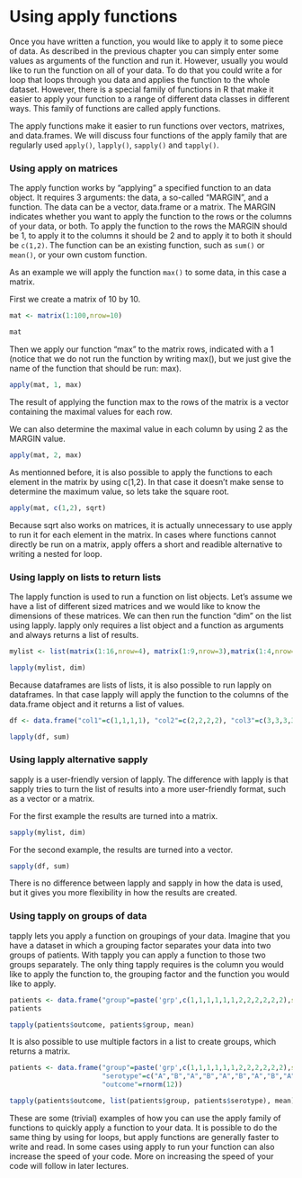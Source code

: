 # Using apply functions {.unnumbered}

Once you have written a function, you would like to apply it to some piece of data. As described in the previous chapter you can simply enter some values as arguments of the function and run it. However, usually you would like to run the function on all of your data. To do that you could write a for loop that loops through you data and applies the function to the whole dataset. However, there is a special family of functions in R that make it easier to apply your function to a range of different data classes in different ways. This family of functions are called apply functions.

The apply functions make it easier to run functions over vectors, matrixes, and data.frames. We will discuss four functions of the apply family that are regularly used `apply()`, `lapply()`, `sapply()` and `tapply()`.

### Using apply on matrices

The apply function works by "applying" a specified function to an data object. It requires 3 arguments: the data, a so-called "MARGIN", and a function. The data can be a vector, data.frame or a matrix. The MARGIN indicates whether you want to apply the function to the rows or the columns of your data, or both. To apply the function to the rows the MARGIN should be 1, to apply it to the columns it should be 2 and to apply it to both it should be `c(1,2)`. The function can be an existing function, such as `sum()` or `mean()`, or your own custom function.

As an example we will apply the function `max()` to some data, in this case a matrix.

First we create a matrix of 10 by 10.

```r
mat <- matrix(1:100,nrow=10)

mat
```

Then we apply our function "max" to the matrix rows, indicated with a 1 (notice that we do not run the function by writing max(), but we just give the name of the function that should be run: max).

```r
apply(mat, 1, max)
```

The result of applying the function max to the rows of the matrix is a vector containing the maximal values for each row.

We can also determine the maximal value in each column by using 2 as the MARGIN value.

```r
apply(mat, 2, max)

```

As mentionned before, it is also possible to apply the functions to each element in the matrix by using c(1,2). In that case it doesn't make sense to determine the maximum value, so lets take the square root.

```r
apply(mat, c(1,2), sqrt)

```

Because sqrt also works on matrices, it is actually unnecessary to use apply to run it for each element in the matrix. In cases where functions cannot directly be run on a matrix, apply offers a short and readible alternative to writing a nested for loop.

### Using lapply on lists to return lists

The lapply function is used to run a function on list objects. Let's assume we have a list of different sized matrices and we would like to know the dimensions of these matrices. We can then run the function "dim" on the list using lapply. lapply only requires a list object and a function as arguments and always returns a list of results.

```r
mylist <- list(matrix(1:16,nrow=4), matrix(1:9,nrow=3),matrix(1:4,nrow=2))

lapply(mylist, dim)
```

Because dataframes are lists of lists, it is also possible to run lapply on dataframes. In that case lapply will apply the function to the columns of the data.frame object and it returns a list of values.

```r
df <- data.frame("col1"=c(1,1,1,1), "col2"=c(2,2,2,2), "col3"=c(3,3,3,3))

lapply(df, sum)
```

### Using lapply alternative sapply

sapply is a user-friendly version of lapply. The difference with lapply is that sapply tries to turn the list of results into a more user-friendly format, such as a vector or a matrix.

For the first example the results are turned into a matrix.

```r
sapply(mylist, dim)
```

For the second example, the results are turned into a vector.

```r
sapply(df, sum)
```

There is no difference between lapply and sapply in how the data is used, but it gives you more flexibility in how the results are created.

### Using tapply on groups of data

tapply lets you apply a function on groupings of your data. Imagine that you have a dataset in which a grouping factor separates your data into two groups of patients. With tapply you can apply a function to those two groups separately. The only thing tapply requires is the column you would like to apply the function to, the grouping factor and the function you would like to apply.

```r

patients <- data.frame("group"=paste('grp',c(1,1,1,1,1,1,2,2,2,2,2,2),sep='-'), "outcome"=rnorm(12))
patients

tapply(patients$outcome, patients$group, mean)
```

It is also possible to use multiple factors in a list to create groups, which returns a matrix.

```r

patients <- data.frame("group"=paste('grp',c(1,1,1,1,1,1,2,2,2,2,2,2),sep='-'),
                       "serotype"=c("A","B","A","B","A","B","A","B","A","B","A","B"),
                       "outcome"=rnorm(12))

tapply(patients$outcome, list(patients$group, patients$serotype), mean)
```

These are some (trivial) examples of how you can use the apply family of functions to quickly apply a function to your data. It is possible to do the same thing by using for loops, but apply functions are generally faster to write and read. In some cases using apply to run your function can also increase the speed of your code. More on increasing the speed of your code will follow in later lectures.
